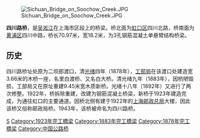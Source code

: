 [[File:Sichuan_Bridge_on_Soochow_Creek.JPG|thumb]]

'''四川路桥'''，是[[吴淞江|吴淞江]]在上海市区段上的桥梁。桥北面为[[虹口区|虹口区]]四川北路，桥南面为[[黄浦区|黄浦区]]四川中路，桥长70.97米，宽18.2米，为3孔钢筋混凝土单悬臂结构桥梁。

== 历史 ==

四川路桥址处原为二坝郎渡口，清[[光绪|光绪]]四年（1878年），[[工部局|工部局]]在该渡口处建造宽3.66米的木桥一座，名里白渡桥、又名白大桥。清光绪九年（1883年），因桥陋毁损，工部局又在原址重建9.45米宽木质新桥。光绪十八年（1892年）又进行了两次修整。1922年，桥拆除重建，改建为钢筋混凝土桥梁，新桥于1923年建造完成，为通往虹口的主要通道。因桥北侧有建于1922年的[[上海邮政总局|上海邮政总局]]大楼，因此该桥又俗称邮政局桥。1943年，该桥被命名为四川路桥。

{{上海桥隧}}
{{第二批上海市优秀历史建筑}}
{{Bridge-Stub}}
{{SH-stub}}
[[Category:上海桥梁|S]]
[[Category:1923年完工橋梁|Category:1923年完工橋梁]]
[[Category:1883年完工橋梁|Category:1883年完工橋梁]]
[[Category:1878年完工橋梁|Category:1878年完工橋梁]]
[[Category:中国公路桥|Category:中国公路桥]]